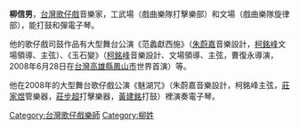 {{vfd|沒有足夠的可靠資料來源能夠讓這個條目符合[[Wikipedia:關注度|Wikipedia:關注度]]中的標準|date=2022/06/17}}
{{Notability|3=Biographies|time=2022-05-18T05:00:04+00:00}}
{{BLP unsourced|time=2022-05-18T05:00:04+00:00}}
'''柳信男'''，[[台灣|台灣]][[歌仔戲|歌仔戲]]音樂家，工武場（戲曲樂隊打擊樂部）和文場（戲曲樂隊旋律部），能打鼓和彈電子琴。

他的歌仔戲司鼓作品有大型舞台公演《范蠡獻西施》（[[朱蔚嘉|朱蔚嘉]]音樂設計，[[柯銘峰|柯銘峰]]文場領導、主弦）、《玉石變》（[[柯銘峰|柯銘峰]]音樂設計、文場領導、主弦，曹復永導演，2008年6月28日在[[台灣|台灣]][[高雄縣|高雄縣]][[鳳山區|鳳山市]]世界首演）等。

他在2008年的大型舞台歌仔戲公演《魅湖咒》（朱蔚嘉音樂設計，柯銘峰主弦，[[莊家煜|莊家煜]]管樂器，[[莊步超|莊步超]]打擊樂器，[[黃建銘|黃建銘]]打鼓）裡演奏電子琴。

[[Category:台灣歌仔戲樂師|Category:台灣歌仔戲樂師]]
[[Category:柳姓|Category:柳姓]]